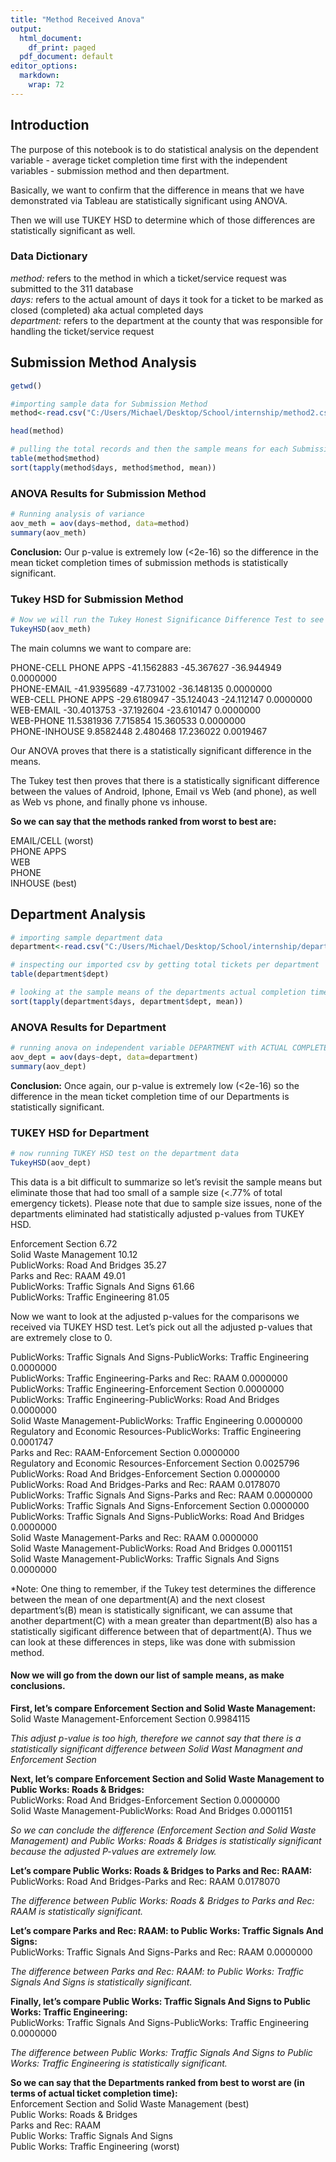 ---
title: "Method Received Anova"
output:
  html_document:
    df_print: paged
  pdf_document: default
editor_options:
  markdown:
    wrap: 72
---
## Introduction
The purpose of this notebook is to do statistical analysis on the
dependent variable - average ticket completion time first with the
independent variables - submission method and then department.

Basically, we want to confirm that the difference in means that we have
demonstrated via Tableau are statistically significant using ANOVA.

Then we will use TUKEY HSD to determine which of those differences are
statistically significant as well.

### Data Dictionary
_method:_ refers to the method in which a ticket/service request was submitted to the 311 database<br>
_days:_ refers to the actual amount of days it took for a ticket to be marked as closed (completed) aka actual completed days<br>
_department:_ refers to the department at the county that was responsible for handling the ticket/service request<br>

## __Submission Method Analysis__
```{r}
getwd()

```

```{r}
#importing sample data for Submission Method
method<-read.csv("C:/Users/Michael/Desktop/School/internship/method2.csv", header=T,sep =",")
```

```{r}
head(method)
```

```{r}
# pulling the total records and then the sample means for each Submission Method
table(method$method)
sort(tapply(method$days, method$method, mean))
```
### ANOVA Results for Submission Method
```{r}
# Running analysis of variance
aov_meth = aov(days~method, data=method)
summary(aov_meth)
```

__Conclusion:__ Our p-value is extremely low (\<2e-16) so the difference in the mean ticket completion times of submission methods is statistically significant.

### Tukey HSD for Submission Method
```{r}
# Now we will run the Tukey Honest Significance Difference Test to see which methods can statistically proven to be "better" than the others in terms of AVG ticket completion time
TukeyHSD(aov_meth)
```

The main columns we want to compare are:

PHONE-CELL PHONE APPS   -41.1562883 -45.367627 -36.944949 0.0000000<br>
PHONE-EMAIL             -41.9395689 -47.731002 -36.148135 0.0000000<br>
WEB-CELL PHONE APPS -29.6180947 -35.124043 -24.112147 0.0000000<br>
WEB-EMAIL -30.4013753 -37.192604 -23.610147 0.0000000<br>
WEB-PHONE 11.5381936 7.715854 15.360533 0.0000000<br>
PHONE-INHOUSE 9.8582448 2.480468 17.236022 0.0019467<br>

Our ANOVA proves that there is a statistically significant difference in
the means.

The Tukey test then proves that there is a statistically significant difference between the values of Android, Iphone, Email vs Web (and phone), as well as Web vs phone, and finally phone vs inhouse.

__So we can say that the methods ranked from worst to best are:__ <br>

EMAIL/CELL (worst) <br>
PHONE APPS <br>
WEB <br>
PHONE <br>
INHOUSE (best)<br>

## __Department Analysis__
```{r}
# importing sample department data
department<-read.csv("C:/Users/Michael/Desktop/School/internship/department.csv", header=T,sep =",")
```

```{r}
# inspecting our imported csv by getting total tickets per department
table(department$dept)
```


```{r}
# looking at the sample means of the departments actual completion time
sort(tapply(department$days, department$dept, mean))
```
### ANOVA Results for Department 
```{r}
# running anova on independent variable DEPARTMENT with ACTUAL COMPLETED DAYS as the dependent variable.
aov_dept = aov(days~dept, data=department)
summary(aov_dept)
```
__Conclusion:__ Once again, our p-value is extremely low (\<2e-16) so the difference in the mean ticket completion time of our Departments is statistically significant.

### TUKEY HSD for Department
```{r}
# now running TUKEY HSD test on the department data
TukeyHSD(aov_dept)
```

This data is a bit difficult to summarize so let's revisit the sample means but eliminate those that had too small of a sample size (\<.77% of total emergency tickets). Please note that due to sample size issues,
none of the departments eliminated had statistically adjusted p-values from TUKEY HSD.

Enforcement Section                       6.72 <br>
Solid Waste Management                    10.12 <br>
PublicWorks: Road And Bridges             35.27 <br>
Parks and Rec: RAAM                       49.01 <br>
PublicWorks: Traffic Signals And Signs    61.66 <br>
PublicWorks: Traffic Engineering          81.05<br>

Now we want to look at the adjusted p-values for the comparisons we received via TUKEY HSD test. Let's pick out all the adjusted p-values that are extremely close to 0.

PublicWorks: Traffic Signals And Signs-PublicWorks: Traffic Engineering 0.0000000 <br>
PublicWorks: Traffic Engineering-Parks and Rec: RAAM 0.0000000<br>
PublicWorks: Traffic Engineering-Enforcement Section 0.0000000<br>
PublicWorks: Traffic Engineering-PublicWorks: Road And Bridges 0.0000000<br>
Solid Waste Management-PublicWorks: Traffic Engineering 0.0000000<br>
Regulatory and Economic Resources-PublicWorks: Traffic Engineering 0.0001747 <br>
Parks and Rec: RAAM-Enforcement Section 0.0000000 <br>
Regulatory and Economic Resources-Enforcement Section 0.0025796 <br>
PublicWorks: Road And Bridges-Enforcement Section 0.0000000 <br>
PublicWorks: Road And Bridges-Parks and Rec: RAAM 0.0178070 <br>
PublicWorks: Traffic Signals And Signs-Parks and Rec: RAAM 0.0000000 <br>
PublicWorks: Traffic Signals And Signs-Enforcement Section 0.0000000 <br>
PublicWorks: Traffic Signals And Signs-PublicWorks: Road And Bridges 0.0000000 <br>
Solid Waste Management-Parks and Rec: RAAM 0.0000000 <br>
Solid Waste Management-PublicWorks: Road And Bridges 0.0001151 <br>
Solid Waste Management-PublicWorks: Traffic Signals And Signs 0.0000000<br>

*Note: One thing to remember, if the Tukey test determines the difference between the mean of one department(A) and the next closest department's(B) mean is statistically significant, we can assume that another department(C) with a mean greater than department(B) also has a statistically sigificant difference between that of department(A). Thus we can look at these differences in steps, like was done with submission method.

#### Now we will go from the down our list of sample means, as make conclusions.

**First, let's compare Enforcement Section and Solid Waste Management:**<br>
Solid Waste Management-Enforcement Section 0.9984115

*This adjust p-value is too high, therefore we cannot say that there is a statistically significant difference between Solid Wast Managment and Enforcement Section*

**Next, let's compare Enforcement Section and Solid Waste Management to Public Works: Roads & Bridges:**<br> PublicWorks: Road And Bridges-Enforcement Section 0.0000000 <br>
Solid Waste Management-PublicWorks: Road And Bridges 0.0001151

*So we can conclude the difference (Enforcement Section and Solid Waste Management) and Public Works: Roads & Bridges is statistically significant because the adjusted P-values are extremely low.*

**Let's compare Public Works: Roads & Bridges to Parks and Rec: RAAM:**<br>
PublicWorks: Road And Bridges-Parks and Rec: RAAM 0.0178070

*The difference between Public Works: Roads & Bridges to Parks and Rec: RAAM is statistically significant.*

**Let's compare Parks and Rec: RAAM: to Public Works: Traffic Signals And Signs:** <br>
PublicWorks: Traffic Signals And Signs-Parks and Rec: RAAM 0.0000000

*The difference between Parks and Rec: RAAM: to Public Works: Traffic Signals And Signs is statistically significant.*

**Finally, let's compare Public Works: Traffic Signals And Signs to Public Works: Traffic Engineering:**<br> PublicWorks: Traffic Signals And Signs-PublicWorks: Traffic Engineering 0.0000000

*The difference between Public Works: Traffic Signals And Signs to Public Works: Traffic Engineering is statistically significant.*

__So we can say that the Departments ranked from best to worst are (in terms of actual ticket completion time):__<br> 
Enforcement Section and Solid Waste Management (best) <br>
Public Works: Roads & Bridges <br>
Parks and Rec: RAAM <br>
Public Works: Traffic Signals And Signs <br>
Public Works: Traffic Engineering (worst) 
